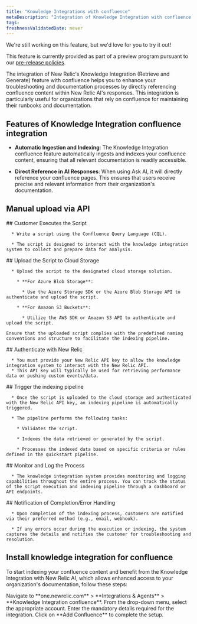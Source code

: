 ```yaml
---
title: "Knowledge Integrations with confluence"
metaDescription: "Integration of Knowledge Integration with confluence is a GenAI assistant for observability that will help you understand and improve your system by integrating Knowledge integration with your confluence"
tags:
freshnessValidatedDate: never
---
```


<Callout title="preview">
  We're still working on this feature, but we'd love for you to try it out!

  This feature is currently provided as part of a preview program pursuant to our [pre-release policies](/docs/licenses/license-information/referenced-policies/new-relic-pre-release-policy).
</Callout>

The integration of New Relic's Knowledge Integration (Retrieve and Generate) feature with confluence helps you to enhance your troubleshooting and documentation processes by directly referencing confluence content within New Relic AI's responses. This integration is particularly useful for organizations that rely on confluence for maintaining their runbooks and documentation.

## Features of Knowledge Integration confluence integration

* **Automatic Ingestion and Indexing**: The Knowledge Integration confluence feature automatically ingests and indexes your confluence content, ensuring that all relevant documentation is readily accessible.
  
* **Direct Reference in AI Responses**: When using Ask AI, it will directly reference your confluence pages. This ensures that users receive precise and relevant information from their organization's documentation.

## Manual upload via API

<Steps>

  <Step>
    ## Customer Executes the Script

      * Write a script using the Confluence Query Language (CQL).

      * The script is designed to interact with the knowledge integration system to collect and prepare data for analysis.
  </Step>

  <Step>
    ## Upload the Script to Cloud Storage

      * Upload the script to the designated cloud storage solution.

        * **For Azure Blob Storage**:

          * Use the Azure Storage SDK or the Azure Blob Storage API to authenticate and upload the script.

        * **For Amazon S3 Buckets**:

          * Utilize the AWS SDK or Amazon S3 API to authenticate and upload the script.
        
    Ensure that the uploaded script complies with the predefined naming conventions and structure to facilitate the indexing pipeline.
  </Step>

  <Step>
    ## Authenticate with New Relic

      * You must provide your New Relic API key to allow the knowledge integration system to interact with the New Relic API.
      * This API key will typically be used for retrieving performance data or pushing custom events/data.
  </Step>

  <Step>
    ## Trigger the indexing pipeline

      * Once the script is uploaded to the cloud storage and authenticated with the New Relic API key, an indexing pipeline is automatically triggered.
      
      * The pipeline performs the following tasks:

        * Validates the script.

        * Indexes the data retrieved or generated by the script.
        
        * Processes the indexed data based on specific criteria or rules defined in the quickstart pipeline.

  </Step>

  <Step>
    ## Monitor and Log the Process
    
      * The knowledge integration system provides monitoring and logging capabilities throughout the entire process. You can track the status of the script execution and indexing pipeline through a dashboard or API endpoints.
  </Step>

  <Step>
    ## Notification of Completion/Error Handling

      * Upon completion of the indexing process, customers are notified via their preferred method (e.g., email, webhook).

      * If any errors occur during the execution or indexing, the system captures the details and notifies the customer for troubleshooting and resolution.
  </Step>

</Steps>

## Install knowledge integration for confluence

To start indexing your confluence content and benefit from the Knowledge Integration with New Relic AI, which allows enhanced access to your organization's documentation, follow these steps:

<Steps>

  <Step>
      Navigate to **one.newrelic.com** > **Integrations & Agents** > **Knowledge Integration confluence**.
  </Step>

  <Step>
      From the drop-down menu, select the appropriate account.
  </Step>

  <Step>
      Enter the mandatory details required for the integration.
  </Step>

  <Step>
      Click on **Add Confluence** to complete the setup.
  </Step>

</Steps>